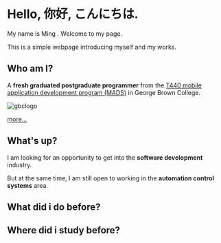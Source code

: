 
# Hello, 你好, こんにちは.

My name is <span style={{fontSize:24}}> Ming </span>. Welcome to my page.

This is a simple webpage introducing myself and my works.

## Who am I?

A **fresh graduated postgraduate programmer** from the [T440 mobile application development program (MADS)](https://www.georgebrown.ca/programs/mobile-application-development-and-strategy-program-postgraduate-t440) in George Brown College. 

![gbclogo](/pic/gbclogo1.png)

[more...](/about)


## What's up?

I am looking for an opportunity to get into the **software development** industry. 

But at the same time, I am still open to working in the **automation control systems** area.

## What did i do before?
 
<Cards>
  <Card title="School Projects" href="/works/SchoolProjects" />
  <Card title="Job Projects" href="/works/Programmer" />
</Cards>

## Where did i study before?

<Cards>
  <Card title="Postgraduate" href="/study/GeorgeBrown" />
  <Card title="UnderGraduate" href="/study/PolyU" />
</Cards>